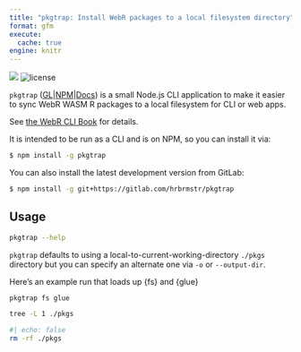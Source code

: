 ```yaml
---
title: "pkgtrap: Install WebR packages to a local filesystem directory"
format: gfm
execute: 
  cache: true
engine: knitr
---
```

![](https://img.shields.io/npm/v/pkgtrap) ![license](https://img.shields.io/badge/license-MIT-success)

`pkgtrap` ([GL](https://gitlab.com/hrbrmstr/pkgtrap)|[NPM](https://www.npmjs.com/package/pkgtrap)|[Docs](https://hrbrmstr.gitlab.io/pkgtrap/pkgtrap/0.1.2/)) is a small Node.js CLI application to make it easier to sync WebR WASM R packages to a local filesystem for CLI or web apps.

See [the WebR CLI Book](https://rud.is/books/webr-cli-book/) for details.

It is intended to be run as a CLI and is on NPM, so you can install it via:

```bash
$ npm install -g pkgtrap
```

You can also install the latest development version from GitLab:

```bash
$ npm install -g git+https://gitlab.com/hrbrmstr/pkgtrap
```

## Usage

```bash
pkgtrap --help
```

`pkgtrap` defaults to using a local-to-current-working-directory `./pkgs` directory but you can specify an alternate one via `-o` or `--output-dir`.

Here's an example run that loads up {fs} and {glue}
```bash
pkgtrap fs glue
```

```bash
tree -L 1 ./pkgs
```

```bash
#| echo: false
rm -rf ./pkgs
```